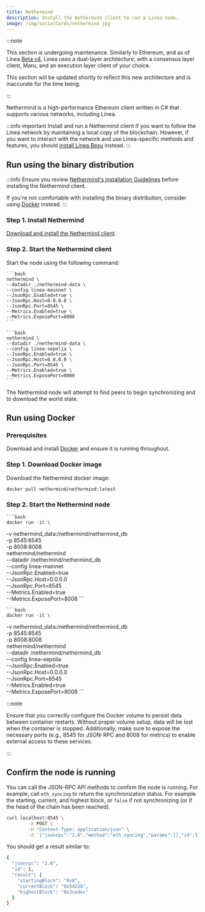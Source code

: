 ```yaml
---
title: Nethermind
description: Install the Nethermind client to run a Linea node.
image: /img/socialCards/nethermind.jpg
---
```



:::note

This section is undergoing maintenance. Similarly to Ethereum, and as of Linea [Beta v4](../../../release-notes.mdx#beta-v4), 
Linea uses a dual-layer architecture, with a consensus layer client, Maru, and an execution layer 
client of your choice. 

This section will be updated shortly to reflect this new architecture and is inaccurate for the time
being.

:::

Nethermind is a high-performance Ethereum client written in C# that supports various networks, including Linea.

:::info important
Install and run a Nethermind client if you want to follow the Linea network by 
maintaining a local copy of the blockchain. However, if you want to interact with the network and use
Linea-specific methods and features, you should [install Linea Besu](./linea-besu.mdx) instead.
:::

## Run using the binary distribution

:::info
Ensure you review [Nethermind's installation Guidelines](https://docs.nethermind.io/get-started/installing-nethermind) 
before installing the Nethermind client.

If you're not comfortable with installing the binary distribution, consider using [Docker](#run-using-docker) 
instead.
:::

### Step 1. Install Nethermind

[Download and install the Nethermind client](https://docs.nethermind.io/get-started/installing-nethermind/#standalone-downloads).

### Step 2. Start the Nethermind client

Start the node using the following command:

<Tabs groupId="networks" className="my-tabs">
  <TabItem value="mainnet" label="Mainnet">
  
    ```bash
    nethermind \
    --datadir ./nethermind-data \
    --config linea-mainnet \
    --JsonRpc.Enabled=true \
    --JsonRpc.Host=0.0.0.0 \
    --JsonRpc.Port=8545 \
    --Metrics.Enabled=true \
    --Metrics.ExposePort=8008
    ```

  </TabItem>
  <TabItem value="Linea Sepolia" label="Linea Sepolia">
  
    ```bash
    nethermind \
    --datadir ./nethermind-data \
    --config linea-sepolia \
    --JsonRpc.Enabled=true \
    --JsonRpc.Host=0.0.0.0 \
    --JsonRpc.Port=8545 \
    --Metrics.Enabled=true \
    --Metrics.ExposePort=8008
    ```
  </TabItem>
</Tabs>

The Nethermind node will attempt to find peers to begin synchronizing and to download the world 
state.

## Run using Docker

### Prerequisites

Download and install [Docker](https://docker.com/products/docker-desktop/) and ensure it is 
running throughout.

### Step 1. Download Docker image

Download the Nethermind docker image:

```
docker pull nethermind/nethermind:latest
```

### Step 2. Start the Nethermind node

<Tabs groupId="networks" className="my-tabs">
  <TabItem value="mainnet" label="Mainnet">
  
    ```bash
    docker run -it \
  -v nethermind_data:/nethermind/nethermind_db \
  -p 8545:8545 \
  -p 8008:8008 \
  nethermind/nethermind \
  --datadir /nethermind/nethermind_db \
  --config linea-mainnet \
  --JsonRpc.Enabled=true \
  --JsonRpc.Host=0.0.0.0 \
  --JsonRpc.Port=8545 \
  --Metrics.Enabled=true \
  --Metrics.ExposePort=8008
    ```

  </TabItem>
  <TabItem value="Linea Sepolia" label="Linea Sepolia">
  
    ```bash
    docker run -it \
  -v nethermind_data:/nethermind/nethermind_db \
  -p 8545:8545 \
  -p 8008:8008 \
  nethermind/nethermind \
  --datadir /nethermind/nethermind_db \
  --config linea-sepolia \
  --JsonRpc.Enabled=true \
  --JsonRpc.Host=0.0.0.0 \
  --JsonRpc.Port=8545 \
  --Metrics.Enabled=true \
  --Metrics.ExposePort=8008
    ```
  </TabItem>
</Tabs>

:::note

Ensure that you correctly configure the Docker volume to persist data between container restarts. 
Without proper volume setup, data will be lost when the container is stopped. 
Additionally, make sure to expose the necessary ports (e.g., 8545 for JSON-RPC and 8008 for metrics) 
to enable external access to these services.

:::

## Confirm the node is running

You can call the JSON-RPC API methods to confirm the node is running. For example, call
`eth_syncing` to return the synchronization status.
For example the starting, current, and highest block, or `false` if not synchronizing (or if the head of the chain has been reached).

```bash
curl localhost:8545 \
        -X POST \
        -H "Content-Type: application/json" \
        -d '{"jsonrpc":"2.0","method":"eth_syncing","params":[],"id":1}'
```

You should get a result similar to:

```bash
{
  "jsonrpc": "2.0",
  "id": 1,
  "result": {
    "startingBlock": "0x0",
    "currentBlock": "0x5d228",
    "highestBlock": "0x3cedec"
  }
}
```

